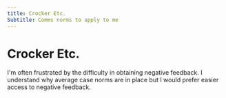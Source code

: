 ```yaml
---
title: Crocker Etc.
Subtitle: Comms norms to apply to me
---
```


# Crocker Etc.

I'm often frustrated by the difficulty in obtaining negative feedback. I understand why average case norms are in place but I would prefer easier access to negative feedback.
